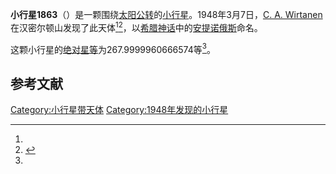 {{Infobox planet
| bgcolour = #FFFFC0
| name = 1863 Antinous
| symbol = 
| image = 
| caption = 
| discovery = yes
| discovery_ref = 
| discoverer = [[C._A._Wirtanen|C. A. Wirtanen]]
| discovery_site = [[汉密尔顿山|汉密尔顿山]] 
| discovered = 1948年3月7日
| designations = yes
| mp_name = 
| named_after = 
| alt_names = 
| mp_category = [[阿波罗型小行星|阿波罗型小行星]]
| orbit_ref = <ref name="a">[http://ssd.jpl.nasa.gov/sbdb.cgi?sstr=1863 1863 Antinous] {{Wayback|url=http://ssd.jpl.nasa.gov/sbdb.cgi?sstr=1863 |date=20201130182410 }}，小行星數據庫瀏覽器（JPL Small-Body Database Browser）－[[美国国家航空航天局|美国国家航空航天局]]喷气推进实验室</ref>
| epoch = 2456400.5 (2013年4月18日更新)
| aphelion = {{convert|3.629670886971482|AU|km|3|abbr=on|lk=out}}
| perihelion = {{convert|.8873590514902471|AU|km|3|abbr=on}}
| semimajor = {{convert|2.258514969230864|AU|km|3|abbr=on}}
| eccentricity = 0.607105083
| period = 1239.746489 [[日|日]]<br />3.39[[儒略年|儒略年]]
| avg_speed = 
| inclination = 18.40123719648992
| asc_node = 346.5331689202588
| mean_anomaly = 
| arg_peri = 267.9999960666574
| satellites = 
| physical_characteristics = yes
| dimensions = 
| mass = 
| density = 
| surface_grav = 
| escape_velocity = 
| sidereal_day = 
| axial_tilt = 
| pole_ecliptic_lat = 
| pole_ecliptic_lon = 
| albedo = 
| temperatures= 
| temp_name1 = 
| mean_temp_1 = 
| max_temp_1 = 
| temp_name2 = 
| max_temp_2 = 
| spectral_type = 
| abs_magnitude = 267.9999960666574
}}

'''小行星1863'''（{{lang-en|1863 Antinous}}）是一颗围绕[[太阳|太阳]][[公转|公转]]的[[小行星|小行星]]。1948年3月7日，[[C._A._Wirtanen|C. A. Wirtanen]]在汉密尔顿山发现了此天体<ref name="a" /><ref>{{cite news|title=小行星列表|url=http://cfa-www.harvard.edu/iau/lists/NumberedMPs.txt|accessdate=2013-07-08|newspaper=哈佛大学|archive-date=2008-05-17|archive-url=https://web.archive.org/web/20080517010638/http://cfa-www.harvard.edu/iau/lists/NumberedMPs.txt|dead-url=no}}</ref>，以[[希腊神话|希腊神话]]中的[[安提诺俄斯|安提诺俄斯]]命名。

这颗小行星的[[绝对星等|绝对星等]]为267.9999960666574等<ref name="a" />。

==参考文献==
{{reflist}}
{{Minor Planet Number|[[小行星1862|小行星1862]]|[[小行星1864|小行星1864]]}}

{{小天体}}

[[Category:小行星带天体|Category:小行星带天体]]
[[Category:1948年发现的小行星|Category:1948年发现的小行星]]

{{asteroid-stub}}